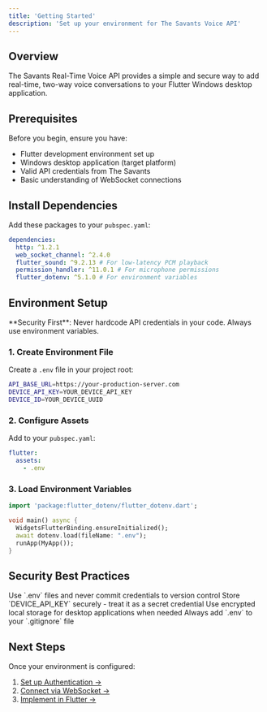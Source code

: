 ```yaml
---
title: 'Getting Started'
description: 'Set up your environment for The Savants Voice API'
---
```


## Overview

The Savants Real-Time Voice API provides a simple and secure way to add real-time, two-way voice conversations to your Flutter Windows desktop application.

## Prerequisites

Before you begin, ensure you have:

- Flutter development environment set up
- Windows desktop application (target platform)  
- Valid API credentials from The Savants
- Basic understanding of WebSocket connections

## Install Dependencies

Add these packages to your `pubspec.yaml`:

```yaml pubspec.yaml
dependencies:
  http: ^1.2.1
  web_socket_channel: ^2.4.0
  flutter_sound: ^9.2.13 # For low-latency PCM playback
  permission_handler: ^11.0.1 # For microphone permissions
  flutter_dotenv: ^5.1.0 # For environment variables
```

## Environment Setup

<Warning>
**Security First**: Never hardcode API credentials in your code. Always use environment variables.
</Warning>

### 1. Create Environment File

Create a `.env` file in your project root:

```bash .env
API_BASE_URL=https://your-production-server.com
DEVICE_API_KEY=YOUR_DEVICE_API_KEY
DEVICE_ID=YOUR_DEVICE_UUID
```

### 2. Configure Assets

Add to your `pubspec.yaml`:

```yaml pubspec.yaml
flutter:
  assets:
    - .env
```

### 3. Load Environment Variables

```dart main.dart
import 'package:flutter_dotenv/flutter_dotenv.dart';

void main() async {
  WidgetsFlutterBinding.ensureInitialized();
  await dotenv.load(fileName: ".env");
  runApp(MyApp());
}
```

## Security Best Practices

<CardGroup cols={2}>
  <Card title="Environment Variables" icon="shield-check">
    Use `.env` files and never commit credentials to version control
  </Card>
  <Card title="API Key Protection" icon="key">
    Store `DEVICE_API_KEY` securely - treat it as a secret credential
  </Card>
  <Card title="Local Storage" icon="lock">
    Use encrypted local storage for desktop applications when needed
  </Card>
  <Card title="Git Ignore" icon="git-alt">
    Always add `.env` to your `.gitignore` file
  </Card>
</CardGroup>

## Next Steps

Once your environment is configured:

1. [Set up Authentication →](authentication)
2. [Connect via WebSocket →](websocket-connection)  
3. [Implement in Flutter →](flutter-implementation)